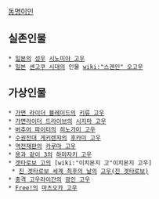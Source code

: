 [[동명이인]]

== 실존인물 ==
 * [[일본]]의 [[성우]] [[시노미야 고우]]
 * [[일본]] [[센고쿠 시대]]의 인물 [[wiki:"스겐인" 오고우]]

== 가상인물 ==
 * [[가면 라이더 블레이드]]의 [[키류 고우]]
 * [[가면라이더 드라이브]]의 [[시지마 고우]]
 * [[버추어 파이터]]의 [[히노가미 고우]]
 * [[수권전대 게키렌쟈]]의 [[후카미 고우]]
 * [[역전재판]]의 [[카루마 고우]]
 * [[용과 같이 3]]의 [[하마자키 고우]]
 * [[겟타로보 고]]의 [wiki:"이치몬지 고"이치몬지 고우]
  * [[진 겟타로보 세계 최후의 날]]의 [[고우(진 겟타로보)]]
 * [[충격 고우라이간]]의 [[광인 고우]]
 * [[Free!]]의 [[마츠오카 고우]]
